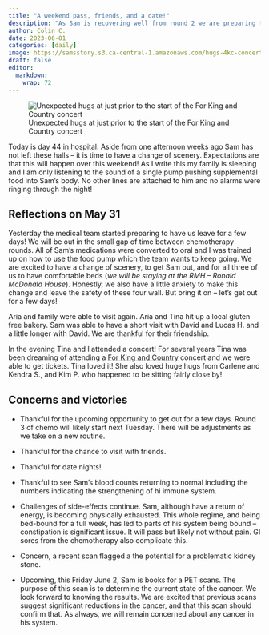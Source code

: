 ```yaml
---
title: "A weekend pass, friends, and a date!"
description: "As Sam is recovering well from round 2 we are preparing to have a weekend pass.  Tina and I attended For King and Country"
author: Colin C.
date: 2023-06-01
categories: [daily]
image: https://samsstory.s3.ca-central-1.amazonaws.com/hugs-4kc-concert.jpg
draft: false
editor: 
  markdown: 
    wrap: 72
---
```


![Unexpected hugs at just prior to the start of the For King and Country concert](https://samsstory.s3.ca-central-1.amazonaws.com/hugs-4kc-concert.jpg)

Today is day 44 in hospital. Aside from one afternoon weeks ago Sam has
not left these halls -- it is time to have a change of scenery.
Expectations are that this will happen over this weekend! As I write
this my family is sleeping and I am only listening to the sound of a
single pump pushing supplemental food into Sam's body. No other lines
are attached to him and no alarms were ringing through the night!

## Reflections on May 31

Yesterday the medical team started preparing to have us leave for a few
days! We will be out in the small gap of time between chemotherapy
rounds. All of Sam's medications were converted to oral and I was
trained up on how to use the food pump which the team wants to keep
going. We are excited to have a change of scenery, to get Sam out, and
for all three of us to have comfortable beds (*we will be staying at the
RMH -- Ronald McDonald House*). Honestly, we also have a
little anxiety to make this change and leave the safety of these four
wall. But bring it on -- let's get out for a few days!

Aria and family were able to visit again. Aria and Tina hit up a local
gluten free bakery. Sam was able to have a short visit with David and
Lucas H. and a little longer with David. We are thankful for their
friendship.

In the evening Tina and I attended a concert! For several years Tina was
been dreaming of attending a [For King and
Country](https://open.spotify.com/artist/3sDbKMebVH2VYcRSl7u1VC?si=6FcIxJJtS6uwiBK8RLl0qA)
concert and we were able to get tickets. Tina loved it! She also loved
huge hugs from Carlene and Kendra S., and Kim P. who happened to be
sitting fairly close by!

## Concerns and victories

-   Thankful for the upcoming opportunity to get out for a few days.
    Round 3 of chemo will likely start next Tuesday. There will be
    adjustments as we take on a new routine.

-   Thankful for the chance to visit with friends.

-   Thankful for date nights!

-   Thankful to see Sam's blood counts returning to normal including the
    numbers indicating the strengthening of hi immune system.

-   Challenges of side-effects continue. Sam, although have a return of energy,
    is becoming physically exhausted. This whole regime, and being
    bed-bound for a full week, has led to parts of his system being bound
    -- constipation is significant issue. It will pass but likely not
    without pain. GI sores from the chemotherapy also complicate this.

-   Concern, a recent scan flagged a the potential for a problematic
    kidney stone.

-   Upcoming, this Friday June 2, Sam is books for a PET scans. The
    purpose of this scan is to determine the current state of the cancer.
    We look forward to knowing the results. We are excited that previous
    scans suggest significant reductions in the cancer, and that this
    scan should confirm that. As always, we will remain concerned about
    any cancer in his system.
